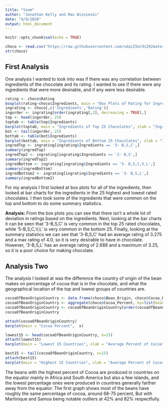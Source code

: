 ```yaml
---
title: "team"
author: "Jonathan Kelly and Max Wisnieski"
date: "9/9/2020"
output: html_document
---
```


```r
knitr::opts_chunk$set(echo = TRUE)
```

```r
choco <- read.csv("https://raw.githubusercontent.com/xdaiISU/ds202materials/master/hwlabs/data/choco.csv") 
str(choco) 
```

## First Analysis

One analysis I wanted to look into was if there was any correlation between ingredients of the chocolate and its rating. I wanted to see if there were any ingredients that were more desirable, and if any were less desirable.

```r
rating <- choco$Rating
boxplot(rating~choco$Ingredients, main = "Box Plots of Rating for Ingredients", xlab = "Ingredients", ylab = "Ratings")
ingrating <- choco[,c('Ingredients','Rating')]
ingorder <- ingrating[order(ingrating[,2], decreasing = TRUE),]
top <- head(ingorder, 25)
toptab <- table(top$Ingredients)
barplot(toptab, main = "Ingredients of Top 25 Chocolates", xlab = "Ingredients", ylab = "Frequency")
bot <- tail(ingorder, 25)
bottab <- table(bot$Ingredients)
barplot(bottab, main = "Ingredients of Bottom 25 Chocolates", xlab = "Ingredients", ylab = "Frequency")
ingredTop <- ingrating[ingrating$Ingredients == '3- B,S,C',]
summary(ingredTop)
ingredTop2 <- ingrating[ingrating$Ingredients == '2- B,S',]
summary(ingredTop2)
ingredBottom <- ingrating[ingrating$Ingredients == '5- B,S,C,V,L',]
summary(ingredBottom)
ingredBottom2 <- ingrating[ingrating$Ingredients == '3- B,S,L',]
summary(ingredBottom2)
```

For my analysis I first looked at box plots for all of the ingredients, then looked at bar charts for the ingredients in the 25 highest and lowest rated chocolates. I then took some of the ingredients that were common on the top and bottom to do some summary statistics.

**Analysis: **From the box plots you can see that there isn't a whole lot of deviation in ratings based on the ingredients. Next, looking at the bar charts it can be seen that '3-B,S,C' is very common in the top 25 rated chocolates, while '5-B,S,C,V,L' is very common in the bottom 25. Finally, looking at the summary statistics we can see that '3-B,S,C' had an average rating of 3.275 and a max rating of 4.0, so it is very desirable to have in chocolate. However, '3-B,S,L' has an average rating of 2.688 and a maximum of 3.25, so it is a poor choice for making chocolate.


## Analysis Two

The analysis I looked at was the difference the country of origin of the bean makes on percentage of cocoa that is in the chocolate, and what the geographical location of the top and lowest groups of countries are. 

```r
cocoaOfBeanOriginCountry <- data.frame(choco$Bean_Origin, choco$Cocoa_Percent)
cocoaOfBeanOriginCountry <- aggregate(choco$Cocoa_Percent, by=list(beanOrigin=choco$Bean_Origin), FUN=mean)
cocoaOfBeanOriginCountry <- cocoaOfBeanOriginCountry[order(cocoaOfBeanOriginCountry$x),]
cocoaOfBeanOriginCountry
```

```r
attach(cocoaOfBeanOriginCountry)
barplot(main = "Cocoa Percent",  x)
```

```r
lowest15 <- head(cocoaOfBeanOriginCountry, n=15)
attach(lowest15)
barplot(main = "Lowest 15 Countries", xlab = "Average Percent of Cocoa", x, names.arg = beanOrigin,  horiz = TRUE, cex.names=0.7, las=1, space=0.1)
```

```r
best15 <- tail(cocoaOfBeanOriginCountry, n=15)
attach(best15)
barplot(main = "Highest 15 Countries", xlab = "Average Percent of Cocoa", x, names.arg = beanOrigin,  horiz = TRUE, cex.names=0.7, las=1, space=0.1)
```

The beans with the highest percent of Cocoa are produced in countries on the equator mainly in Africa and South America but also a few islands, and the lowest percentage ones were produced in countries generally farther away from the equator. The first graph shows most of the beans have roughly the same percentage of cocoa, around 68-75 percent, But with Martinique and Samoa being notable outliers at 42% and 82% respectfully.

